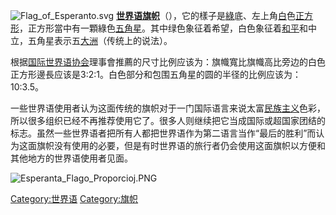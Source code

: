 {{unreferenced|time=2014-12-26T02:56:09+00:00}}
[[File:Flag_of_Esperanto.svg|thumb]]
{{esperanto|expanded=Culture}}
'''[[世界语|世界语]][[旗帜|旗帜]]'''（{{lang-eo|'''verda standardo'''}}），它的樣子是[[綠|綠]]底、左上角[[白|白]]色[[正方形|正方形]]，正方形當中有一顆綠色[[五角星|五角星]]。其中绿色象征着希望，白色象征着[[和平|和平]]和中立，五角星表示五[[大洲|大洲]]（传统上的说法）。

根据[[国际世界语协会|国际世界语协会]]理事會推薦的尺寸比例应该为：旗幟寬比旗幟高比旁边的白色正方形邊長应该是3:2:1。白色部分和包围五角星的圆的半径的比例应该为：10:3.5。

一些世界语使用者认为这面传统的旗帜对于一门国际语言来说太富[[民族主义|民族主义]]色彩，所以很多组织已经不再推荐使用它了。很多人则继续把它当成国际或超国家团结的标志。虽然一些世界语者把所有人都把世界语作为第二语言当作“最后的胜利”而认为这面旗帜没有使用的必要，但是有时世界语的旅行者仍会使用这面旗帜以方便和其他地方的世界语使用者见面。

[[File:Esperanta_Flago_Proporcioj.PNG|thumb]]
{{commons|Category:Esperanto flags}}

[[Category:世界语|Category:世界语]]
[[Category:旗帜|Category:旗帜]]